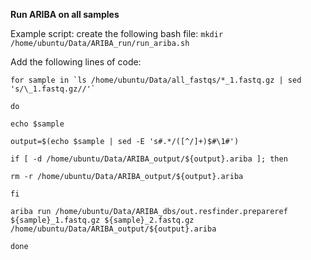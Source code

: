 **Run ARIBA on all samples**

Example script: create the following bash file:
`mkdir /home/ubuntu/Data/ARIBA_run/run_ariba.sh`

Add the following lines of code:

`` for sample in `ls /home/ubuntu/Data/all_fastqs/*_1.fastq.gz | sed 's/\_1.fastq.gz//'` ``

`do`

`echo $sample`

`output=$(echo $sample | sed -E 's#.*/([^/]+)$#\1#')`

`if [ -d /home/ubuntu/Data/ARIBA_output/${output}.ariba ]; then`

`rm -r /home/ubuntu/Data/ARIBA_output/${output}.ariba`

`fi`

`ariba run /home/ubuntu/Data/ARIBA_dbs/out.resfinder.prepareref ${sample}_1.fastq.gz ${sample}_2.fastq.gz /home/ubuntu/Data/ARIBA_output/${output}.ariba`

`done`
